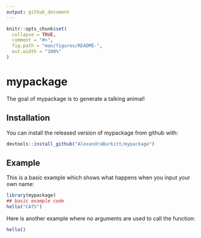 ```yaml
---
output: github_document
---
```


<!-- README.md is generated from README.Rmd. Please edit that file -->

```r
knitr::opts_chunk$set(
  collapse = TRUE,
  comment = "#>",
  fig.path = "man/figures/README-",
  out.width = "100%"
)
```
# mypackage

<!-- badges: start -->
<!-- badges: end -->

The goal of mypackage is to generate a talking animal!

## Installation

You can install the released version of mypackage from github with:

``` r
devtools::install_github("AlexandraBurkitt/mypackage")
```

## Example

This is a basic example which shows what happens when you input your own name:

```r
library(mypackage)
## basic example code
hello("CATS")
```

Here is another example where no arguments are used to call the function:

```r
hello()

```
